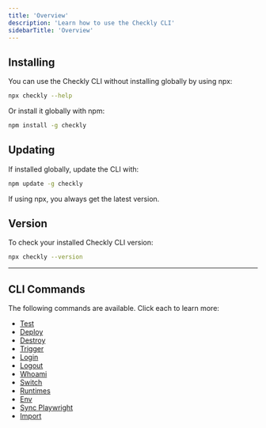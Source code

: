 ```yaml
---
title: 'Overview'
description: 'Learn how to use the Checkly CLI'
sidebarTitle: 'Overview'
---
```


## Installing

You can use the Checkly CLI without installing globally by using npx:

```bash
npx checkly --help
```

Or install it globally with npm:

```bash
npm install -g checkly
```

## Updating

If installed globally, update the CLI with:

```bash
npm update -g checkly
```

If using npx, you always get the latest version.

## Version

To check your installed Checkly CLI version:

```bash
npx checkly --version
```

---

## CLI Commands

The following commands are available. Click each to learn more:

- [Test](./test)
- [Deploy](./deploy)
- [Destroy](./destroy)
- [Trigger](./trigger)
- [Login](./login)
- [Logout](./logout)
- [Whoami](./whoami)
- [Switch](./switch)
- [Runtimes](./runtimes)
- [Env](./env)
- [Sync Playwright](./sync-playwright)
- [Import](./import)
